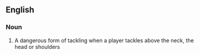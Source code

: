 ==English==

===Noun===
{{en-noun}}

# {{rugby}} A dangerous form of tackling when a player tackles above the neck, the head or shoulders